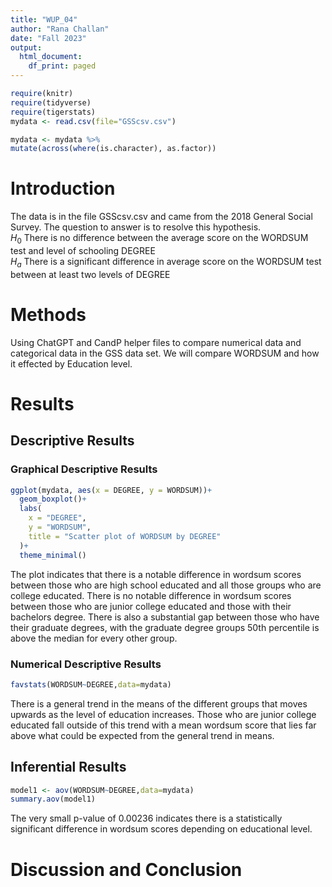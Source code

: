 ```yaml
---
title: "WUP_04"
author: "Rana Challan"
date: "Fall 2023"
output:
  html_document:
    df_print: paged
---
```


```r
require(knitr)
require(tidyverse)
require(tigerstats)
mydata <- read.csv(file="GSScsv.csv")
```

```r
mydata <- mydata %>%
mutate(across(where(is.character), as.factor))
```

# Introduction

<!--In this section you explain what you are trying to show.  Where did the data come from?  What is the research or other question you are trying to answer?!-->

The data is in the file GSScsv.csv and came from the 2018 General Social Survey.  The question to answer is to resolve this hypothesis.  
$H_0$ There is no difference between the average score on the WORDSUM test and level of schooling DEGREE  
$H_a$ There is a significant difference in average score on the WORDSUM test between at least two levels of DEGREE  

# Methods

<!--Mention that you intend to use chatGPT to the greatest extent possible. Give credit to chatGPT when you use it to create code in your report. Decide on your methods:  use "variable analysis" or other appropriate descriptors.  Make sure to choose at least one graphical method and at least one numerical method.!-->

Using ChatGPT and CandP helper files to compare numerical data and categorical data in the GSS data set. We will compare WORDSUM and how it effected by Education level.

# Results

<!--Divide this section into two sub-sections:  One for your descriptive  results and one for your inferential results.!-->

## Descriptive Results

### Graphical Descriptive Results

<!--Graphical results here.  Make sure to show your code.  Provide appropriate labels for axes, giving units if possible, and provide a good title for the graph, too.  Use the graphical results to describe the patterns if any that exist in the data as focused toward the research question!-->

```r
ggplot(mydata, aes(x = DEGREE, y = WORDSUM))+
  geom_boxplot()+
  labs(
    x = "DEGREE",
    y = "WORDSUM",
    title = "Scatter plot of WORDSUM by DEGREE"
  )+
  theme_minimal()
```

The plot indicates that there is a notable difference in wordsum scores between those who are high school educated and all those groups who are college educated. There is no notable difference in wordsum scores between those who are junior college educated and those with their bachelors degree. There is also a substantial gap between those who have their graduate degrees, with the graduate degree groups 50th percentile is above the median for every other group.
  
### Numerical Descriptive Results

<!--Numerical results go here. Use the numerical results to describe the patterns if any that exist in the data as focused toward the research question!-->

```r
favstats(WORDSUM~DEGREE,data=mydata)
```

There is a general trend in the means of the different groups that moves upwards as the level of education increases. Those who are junior college educated fall outside of this trend with a mean wordsum score that lies far above what could be expected from the general trend in means.

## Inferential Results

<!--State hypothesis clearly.  Make sure your discussion of the inferential test covers all the aspects that the test output produces, such as test statistic, p-value etc.  Make a decision about the null hypothesis, explain the assumptions on which the selected test/procedure was based, and why the chosen procedure satisfys the assumptions and is appropriate to answer the research question!-->

```r
model1 <- aov(WORDSUM~DEGREE,data=mydata)
summary.aov(model1)
```

The very small p-value of 0.00236 indicates there is a statistically significant difference in wordsum scores depending on educational level.

# Discussion and Conclusion

<!--Discussion and conclusion here.  If you found a relationship be sure to consider whether the relationship occurs because one of the variavbles causes the other, or whether they perhasps are related for some other reason.  Watch the chapter 6 videos from the GeorgeTown videos collection.!-->
